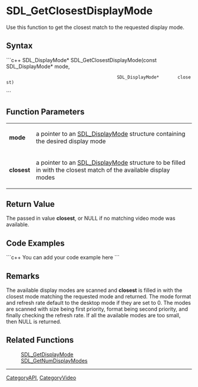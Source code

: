 <!-- pragma section-numbers off -->
<!-- pragma disable-camelcase -->

= SDL_GetClosestDisplayMode =
Use this function to get the closest match to the requested display mode.


== Syntax ==
```c++
SDL_DisplayMode* SDL_GetClosestDisplayMode(const SDL_DisplayMode* mode,
                                           SDL_DisplayMode*       closest)
```

== Function Parameters ==
{|
|'''mode'''
|a pointer to an [[SDL_DisplayMode]] structure containing the desired display mode
|-
|'''closest'''
|a pointer to an [[SDL_DisplayMode]] structure to be filled in with the closest match of the available display modes
|}

== Return Value ==
The passed in value '''closest''', or NULL if no matching video mode was available. 

== Code Examples ==
```c++
You can add your code example here
```

== Remarks ==
The available display modes are scanned and '''closest''' is filled in with the closest mode matching the requested mode and returned. The mode format and refresh rate default to the desktop mode if they are set to 0. The modes are scanned with size being first priority, format being second priority, and finally checking the refresh rate. If all the available modes are too small, then NULL is returned.

== Related Functions ==
:[[SDL_GetDisplayMode]]
:[[SDL_GetNumDisplayModes]]

----
[[CategoryAPI]], [[CategoryVideo]]
